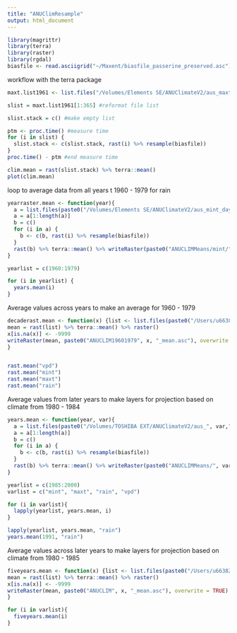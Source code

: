 ```yaml
---
title: "ANUClimResample"
output: html_document
---
```


```r
library(magrittr)
library(terra)
library(raster)
library(rgdal)
biasfile <- read.asciigrid("~/Maxent/biasfile_passerine_preserved.asc") %>% rast

```


workflow with the terra package
```r
maxt.list1961 <- list.files("/Volumes/Elements SE/ANUClimateV2/aus_maxt_day_v2_stable/1961/", pattern = ".flt", full.names = T)

slist = maxt.list1961[1:365] #reformat file list

slist.stack = c() #make empty list 

ptm <- proc.time() #measure time 
for (i in slist) {
  slist.stack <- c(slist.stack, rast(i) %>% resample(biasfile))
}
proc.time() - ptm #end measure time 

clim.mean = rast(slist.stack) %>% terra::mean()
plot(clim.mean)


```

loop to average data from all years t 1960 - 1979 for rain
```r

yearraster.mean <- function(year){
  a = list.files(paste0("/Volumes/Elements SE/ANUClimateV2/aus_mint_day_v2_stable/", year), pattern = ".flt", full.names = T)
  a = a[1:length(a)]
  b = c()
  for (i in a) {
    b <- c(b, rast(i) %>% resample(biasfile))
  }
  rast(b) %>% terra::mean() %>% writeRaster(paste0("ANUCLIMMeans/mint/", year,".asc"))
}

yearlist = c(1960:1979)

for (i in yearlist) {
  years.mean(i)
}

```

Average values across years to make an average for 1960 - 1979

```r
decaderast.mean <- function(x) {list <- list.files(paste0("/Users/u6638201/Desktop/Maxent/ANUCLIMMeans/", x), pattern = ".asc$", full.names = T)
mean = rast(list) %>% terra::mean() %>% raster()
x[is.na(x)] <- -9999
writeRaster(mean, paste0("ANUCLIM19601979", x, "_mean.asc"), overwrite = TRUE)
}


rast.mean("vpd") 
rast.mean("mint")
rast.mean("maxt")
rast.mean("rain")
```


Average values from later years to make layers for projection based on climate from 1980 - 1984 
```r
years.mean <- function(year, var){
  a = list.files(paste0("/Volumes/TOSHIBA EXT/ANUClimateV2/aus_", var,"_day_v2_stable/", year), pattern = ".flt", full.names = T)
  a = a[1:length(a)]
  b = c()
  for (i in a) {
    b <- c(b, rast(i) %>% resample(biasfile))
  }
  rast(b) %>% terra::mean() %>% writeRaster(paste0("ANUCLIMMeans/", var, "1985-1999/", year,".asc"), overwrite = T)
}

yearlist = c(1985:2000)
varlist = c("mint", "maxt", "rain", "vpd")

for (i in varlist){
  lapply(yearlist, years.mean, i)
}

lapply(yearlist, years.mean, "rain")
years.mean(1991, "rain")
```

Average values across later years to make layers for projection based on climate from 1980 - 1985 
```r
fiveyears.mean <- function(x) {list <- list.files(paste0("/Users/u6638201/Desktop/Maxent/ANUCLIMMeans/", x,"1980-1984/"), pattern = ".asc$", full.names = T)
mean = rast(list) %>% terra::mean() %>% raster()
x[is.na(x)] <- -9999
writeRaster(mean, paste0("ANUCLIM", x, "_mean.asc"), overwrite = TRUE)
}

for (i in varlist){
  fiveyears.mean(i)
}

```




